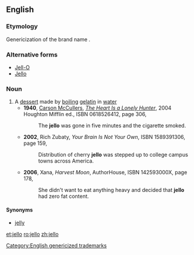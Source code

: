 ==English==
{{wikipedia|gelatin dessert}}

===Etymology===
{{PIE root|en|gel}}
Genericization of the brand name {{w|Jell-O}}.

===Alternative forms===
* [[Jell-O]]
* [[Jello]]

===Noun===
{{en-noun|-|s}}

# A [[dessert]] made by [[boil]]ing [[gelatin]] in [[water]]
#* '''1940''', [[w:Carson McCullers|Carson McCullers]], ''[[w:The Heart Is a Lonely Hunter|The Heart Is a Lonely Hunter]]'', 2004 Houghton Mifflin ed., ISBN 0618526412, page 306,
#*: The '''jello''' was gone in five minutes and the cigarette smoked.
#* '''2002''', Rich Zubaty, ''Your Brain Is Not Your Own'', ISBN 1589391306, page 159,
#*: Distribution of cherry '''jello''' was stepped up to college campus towns across America.
#* '''2006''', Xana, ''Harvest Moon'', AuthorHouse, ISBN 142593000X, page 178,
#*: She didn't want to eat anything heavy and decided that '''jello''' had zero fat content.

====Synonyms====
* [[jelly]]

[[Category:English genericized trademarks]]

[[et:jello]]
[[ro:jello]]
[[zh:jello]]
